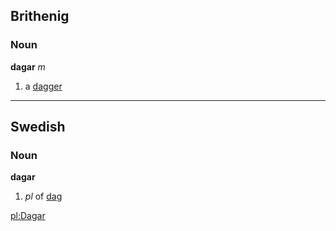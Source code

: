 ==Brithenig==
===Noun===
'''dagar''' ''m''

#a [[dagger]]

----
==Swedish==
===Noun===
'''dagar''' 

#''pl'' of [[dag]]

[[pl:Dagar]]